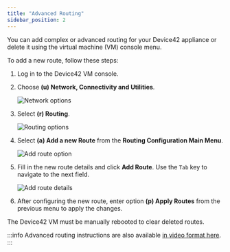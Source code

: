```yaml
---
title: "Advanced Routing"
sidebar_position: 2
---
```


You can add complex or advanced routing for your Device42 appliance or delete it using the virtual machine (VM) console menu. 

To add a new route, follow these steps:

1. Log in to the Device42 VM console.
2. Choose **(u) Network, Connectivity and Utilities**.

    ![Network options](/assets/images/advanced-routing/1-network.png)

3. Select **(r) Routing**.
   
    ![Routing options](/assets/images/advanced-routing/2-routing.png)
    
4. Select **(a) Add a new Route** from the **Routing Configuration Main Menu**.
    
    ![Add route option](/assets/images/advanced-routing/3-route-options.png)

5. Fill in the new route details and click **Add Route**. Use the `Tab` key to navigate to the next field. 
   
    ![Add route details](/assets/images/advanced-routing/4-route-details.png)

6. After configuring the new route, enter option **(p) Apply Routes** from the previous menu to apply the changes. 
   
The Device42 VM must be manually rebooted to clear deleted routes.

:::info
Advanced routing instructions are also available [in video format here](how-to-videos/add-a-new-route-to-device42.md).
:::
